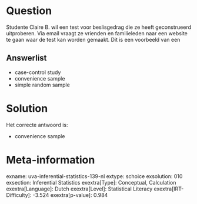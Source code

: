 Question
========

Studente Claire B. wil een test voor beslisgedrag die ze heeft
geconstrueerd uitproberen. Via email vraagt ze vrienden en familieleden
naar een website te gaan waar de test kan worden gemaakt. Dit is een
voorbeeld van een


Answerlist
----------

* case-control study
* convenience sample
* simple random sample

Solution
========

Het correcte antwoord is: 

* convenience sample

Meta-information
================
exname: uva-inferential-statistics-139-nl
extype: schoice
exsolution: 010
exsection: Inferential Statistics
exextra[Type]: Conceptual, Calculation
exextra[Language]: Dutch
exextra[Level]: Statistical Literacy
exextra[IRT-Difficulty]: -3.524
exextra[p-value]: 0.984
